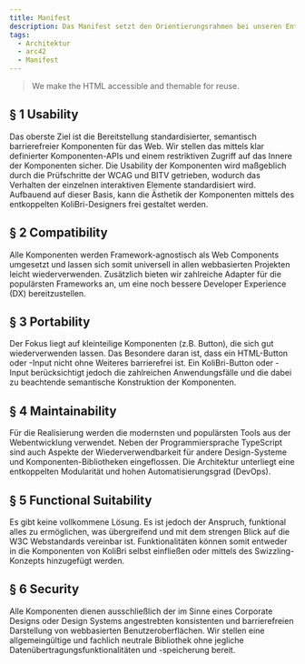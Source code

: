 ```yaml
---
title: Manifest
description: Das Manifest setzt den Orientierungsrahmen bei unseren Entscheidungen.
tags:
  - Architektur
  - arc42
  - Manifest
---
```


<div class="manifest">
	<blockquote>We make the HTML accessible and themable for reuse.</blockquote>
	<h2>§ 1 Usability</h2>
	<p>
		Das oberste Ziel ist die Bereitstellung standardisierter, semantisch barrierefreier Komponenten für das Web. Wir stellen das mittels klar definierter
		Komponenten-APIs und einem restriktiven Zugriff auf das Innere der Komponenten sicher. Die Usability der Komponenten wird maßgeblich durch die Prüfschritte
		der WCAG und BITV getrieben, wodurch das Verhalten der einzelnen interaktiven Elemente standardisiert wird. Aufbauend auf dieser Basis, kann die Ästhetik
		der Komponenten mittels des entkoppelten KoliBri-Designers frei gestaltet werden.
	</p>
	<h2>§ 2 Compatibility</h2>
	<p>
		Alle Komponenten werden Framework-agnostisch als Web Components umgesetzt und lassen sich somit universell in allen webbasierten Projekten leicht
		wiederverwenden. Zusätzlich bieten wir zahlreiche Adapter für die populärsten Frameworks an, um eine noch bessere Developer Experience (DX) bereitzustellen.
	</p>
	<h2>§ 3 Portability</h2>
	<p>
		Der Fokus liegt auf kleinteilige Komponenten (z.B. Button), die sich gut wiederverwenden lassen. Das Besondere daran ist, dass ein HTML-Button oder -Input
		nicht ohne Weiteres barrierefrei ist. Ein KoliBri-Button oder -Input berücksichtigt jedoch die zahlreichen Anwendungsfälle und die dabei zu beachtende
		semantische Konstruktion der Komponenten.
	</p>
	<h2>§ 4 Maintainability</h2>
	<p>
		Für die Realisierung werden die modernsten und populärsten Tools aus der Webentwicklung verwendet. Neben der Programmiersprache TypeScript sind auch Aspekte
		der Wiederverwendbarkeit für andere Design-Systeme und Komponenten-Bibliotheken eingeflossen. Die Architektur unterliegt eine entkoppelten Modularität und
		hohen Automatisierungsgrad (DevOps).
	</p>
	<h2>§ 5 Functional Suitability</h2>
	<p>
		Es gibt keine vollkommene Lösung. Es ist jedoch der Anspruch, funktional alles zu ermöglichen, was übergreifend und mit dem strengen Blick auf die W3C
		Webstandards vereinbar ist. Funktionalitäten können somit entweder in die Komponenten von KoliBri selbst einfließen oder mittels des Swizzling-Konzepts
		hinzugefügt werden.
	</p>
	<h2>§ 6 Security</h2>
	<p>
		Alle Komponenten dienen ausschließlich der im Sinne eines Corporate Designs oder Design Systems angestrebten konsistenten und barrierefreien Darstellung von
		webbasierten Benutzeroberflächen. Wir stellen eine allgemeingültige und fachlich neutrale Bibliothek ohne jegliche Datenübertragungsfunktionalitäten und
		-speicherung bereit.
	</p>
</div>
